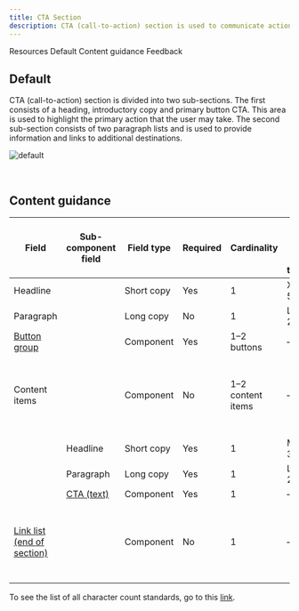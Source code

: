 ```yaml
---
title: CTA Section
description: CTA (call-to-action) section is used to communicate actions that users can take at key points in your narrative, such as at the bottom of an important section or page where the user is ready to progress to subsequent stages in the journey.
---
```



<ComponentDescription name="CTA section" type="layout" />

<AnchorLinks>

<AnchorLink>Resources</AnchorLink>
<AnchorLink>Default</AnchorLink>
<AnchorLink>Content guidance</AnchorLink>
<AnchorLink>Feedback</AnchorLink>

</AnchorLinks>

<ResourceLinks name="CTA section" type="layout" />

## Default

CTA (call-to-action) section is divided into two sub-sections. The first consists of a heading, introductory copy and primary button CTA. This area is used to highlight the primary action that the user may take. The second sub-section consists of two paragraph lists and is used to provide information and links to additional destinations.

![default](../..//images/pattern/cta-section/cta-section.jpg)

<br />

## Content guidance

| Field                                                                                                                      | Sub-component <br/>field                                                                   | Field type | Required | Cardinality       | Max character size <br/>(English / translated) | Notes                                                          |
| -------------------------------------------------------------------------------------------------------------------------- | ------------------------------------------------------------------------------------------ | ---------- | -------- | ----------------- | ---------------------------------------------- | -------------------------------------------------------------- |
| Headline                                                                                                                   |                                                                                            | Short copy | Yes      | 1                 | XXS (40 / 55)                                  | –                                                              |
| Paragraph                                                                                                                  |                                                                                            | Long copy  | No       | 1                 | L (150 / 200)                                  | –                                                              |
| [Button group](https://www.ibm.com/standards/carbon/components/button-group)                            |                                                                                            | Component  | Yes      | 1–2 buttons       | –                                              | –                                                              |
| Content items                                                                                                              |                                                                                            | Component  | No       | 1–2 content items | –                                              | You can choose either Content items or the Link list component |
|                                                                                                                            | Headline                                                                                   | Short copy | Yes      | 1                 | Micro (20 / 32)                                | –                                                              |
|                                                                                                                            | Paragraph                                                                                  | Long copy  | Yes      | 1                 | L (150 / 200)                                  | –                                                              |
|                                                                                                                            | [CTA (text)](https://www.ibm.com/standards/carbon/components/cta/#text) | Component  | Yes      | 1                 | –                                              | –                                                              |
| [Link list (end of section)](https://www.ibm.com/standards/carbon/components/link-list/#end-of-section) |                                                                                            | Component  | No       | 1                 | –                                              | You can choose either Content items or the Link list component |

To see the list of all character count standards, go to this <a href="https://github.com/carbon-design-system/carbon-for-ibm-dotcom-website/wiki/Character-count-standards" target="_blank" rel="noreferrer">link</a>.

<ComponentFooter name="CTA section" type="layout" />
